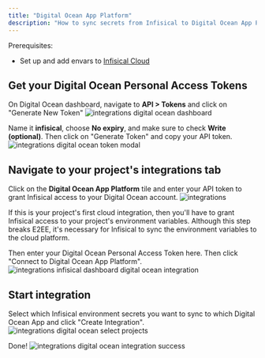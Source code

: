 ---
title: "Digital Ocean App Platform"
description: "How to sync secrets from Infisical to Digital Ocean App Platform"
---

Prerequisites:

- Set up and add envars to [Infisical Cloud](https://app.infisical.com)

## Get your Digital Ocean Personal Access Tokens

On Digital Ocean dashboard, navigate to **API > Tokens** and click on "Generate New Token"
![integrations digital ocean dashboard](../../images/integrations/digital-ocean/integrations-do-dashboard.png)

Name it **infisical**, choose **No expiry**, and make sure to check **Write (optional)**. Then click on "Generate Token" and copy your API token.
![integrations digital ocean token modal](../../images/integrations/digital-ocean/integrations-do-token-modal.png)

## Navigate to your project's integrations tab

Click on the **Digital Ocean App Platform** tile and enter your API token to grant Infisical access to your Digital Ocean account.
![integrations](../../images/integrations.png)

<Info>
  If this is your project's first cloud integration, then you'll have to grant
  Infisical access to your project's environment variables. Although this step
  breaks E2EE, it's necessary for Infisical to sync the environment variables to
  the cloud platform.
</Info>

Then enter your Digital Ocean Personal Access Token here. Then click "Connect to Digital Ocean App Platform".
![integrations infisical dashboard digital ocean integration](../../images/integrations/digital-ocean/integrations-do-enter-token.png)

## Start integration

Select which Infisical environment secrets you want to sync to which Digital Ocean App and click "Create Integration".
![integrations digital ocean select projects](../../images/integrations/digital-ocean/integrations-do-select-projects.png)

Done!
![integrations digital ocean integration success](../../images/integrations/digital-ocean/integrations-do-success.png)
